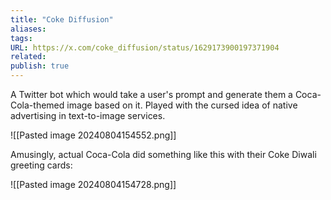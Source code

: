 ```yaml
---
title: "Coke Diffusion"
aliases: 
tags: 
URL: https://x.com/coke_diffusion/status/1629173900197371904
related: 
publish: true
---
```


A Twitter bot which would take a user's prompt and generate them a Coca-Cola-themed image based on it. Played with the cursed idea of native advertising in text-to-image services.

![[Pasted image 20240804154552.png]]

Amusingly, actual Coca-Cola did something like this with their Coke Diwali greeting cards:

![[Pasted image 20240804154728.png]]